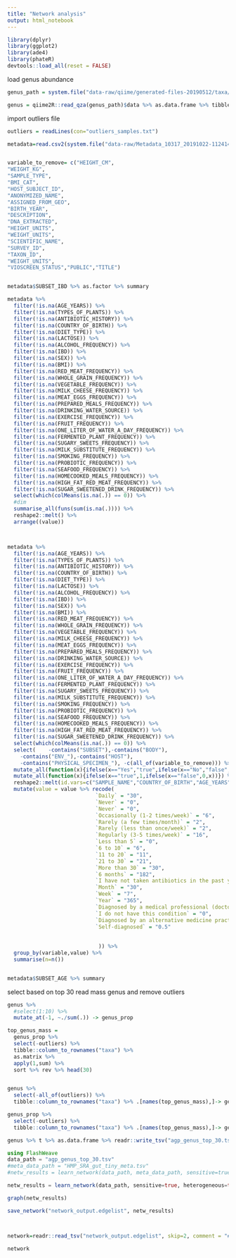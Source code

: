 ```yaml
---
title: "Network analysis"
output: html_notebook
---
```






```r

library(dplyr)
library(ggplot2)
library(ade4)
library(phateR)
devtools::load_all(reset = FALSE)


```



load genus abundance
```r

genus_path = system.file("data-raw/qiime/generated-files-20190512/taxa/genus.qza", package = "agp")

genus = qiime2R::read_qza(genus_path)$data %>% as.data.frame %>% tibble::rownames_to_column("taxa")  %>% as_tibble()


```

import outliers file
```r

outliers = readLines(con="outliers_samples.txt")

```


```r

metadata=read.csv2(system.file("data-raw/Metadata_10317_20191022-112414_curatedv4_VSv1.csv", package = "agp"), stringsAsFactors = FALSE, ) %>% mutate_all(na_if,"")


variable_to_remove= c("HEIGHT_CM", 
"WEIGHT_KG",
"SAMPLE_TYPE",
"BMI_CAT",
"HOST_SUBJECT_ID",
"ANONYMIZED_NAME",
"ASSIGNED_FROM_GEO",
"BIRTH_YEAR",
"DESCRIPTION",
"DNA_EXTRACTED",
"HEIGHT_UNITS",
"WEIGHT_UNITS",
"SCIENTIFIC_NAME",
"SURVEY_ID",
"TAXON_ID",
"WEIGHT_UNITS",
"VIOSCREEN_STATUS","PUBLIC","TITLE")


metadata$SUBSET_IBD %>% as.factor %>% summary

metadata %>% 
  filter(!is.na(AGE_YEARS)) %>%
  filter(!is.na(TYPES_OF_PLANTS)) %>%
  filter(!is.na(ANTIBIOTIC_HISTORY)) %>%
  filter(!is.na(COUNTRY_OF_BIRTH)) %>%
  filter(!is.na(DIET_TYPE)) %>%
  filter(!is.na(LACTOSE)) %>%
  filter(!is.na(ALCOHOL_FREQUENCY)) %>%
  filter(!is.na(IBD)) %>%
  filter(!is.na(SEX)) %>%
  filter(!is.na(BMI)) %>%
  filter(!is.na(RED_MEAT_FREQUENCY)) %>%
  filter(!is.na(WHOLE_GRAIN_FREQUENCY)) %>%
  filter(!is.na(VEGETABLE_FREQUENCY)) %>%
  filter(!is.na(MILK_CHEESE_FREQUENCY)) %>%
  filter(!is.na(MEAT_EGGS_FREQUENCY)) %>%
  filter(!is.na(PREPARED_MEALS_FREQUENCY)) %>%
  filter(!is.na(DRINKING_WATER_SOURCE)) %>%
  filter(!is.na(EXERCISE_FREQUENCY)) %>%
  filter(!is.na(FRUIT_FREQUENCY)) %>%
  filter(!is.na(ONE_LITER_OF_WATER_A_DAY_FREQUENCY)) %>%
  filter(!is.na(FERMENTED_PLANT_FREQUENCY)) %>%
  filter(!is.na(SUGARY_SWEETS_FREQUENCY)) %>%
  filter(!is.na(MILK_SUBSTITUTE_FREQUENCY)) %>%
  filter(!is.na(SMOKING_FREQUENCY)) %>%
  filter(!is.na(PROBIOTIC_FREQUENCY)) %>%
  filter(!is.na(SEAFOOD_FREQUENCY)) %>%
  filter(!is.na(HOMECOOKED_MEALS_FREQUENCY)) %>%
  filter(!is.na(HIGH_FAT_RED_MEAT_FREQUENCY)) %>%
  filter(!is.na(SUGAR_SWEETENED_DRINK_FREQUENCY)) %>%
  select(which(colMeans(is.na(.)) == 0)) %>%
  #dim
  summarise_all(funs(sum(is.na(.)))) %>%
  reshape2::melt() %>%
  arrange((value))



metadata %>% 
  filter(!is.na(AGE_YEARS)) %>%
  filter(!is.na(TYPES_OF_PLANTS)) %>%
  filter(!is.na(ANTIBIOTIC_HISTORY)) %>%
  filter(!is.na(COUNTRY_OF_BIRTH)) %>%
  filter(!is.na(DIET_TYPE)) %>%
  filter(!is.na(LACTOSE)) %>%
  filter(!is.na(ALCOHOL_FREQUENCY)) %>%
  filter(!is.na(IBD)) %>%
  filter(!is.na(SEX)) %>%
  filter(!is.na(BMI)) %>%
  filter(!is.na(RED_MEAT_FREQUENCY)) %>%
  filter(!is.na(WHOLE_GRAIN_FREQUENCY)) %>%
  filter(!is.na(VEGETABLE_FREQUENCY)) %>%
  filter(!is.na(MILK_CHEESE_FREQUENCY)) %>%
  filter(!is.na(MEAT_EGGS_FREQUENCY)) %>%
  filter(!is.na(PREPARED_MEALS_FREQUENCY)) %>%
  filter(!is.na(DRINKING_WATER_SOURCE)) %>%
  filter(!is.na(EXERCISE_FREQUENCY)) %>%
  filter(!is.na(FRUIT_FREQUENCY)) %>%
  filter(!is.na(ONE_LITER_OF_WATER_A_DAY_FREQUENCY)) %>%
  filter(!is.na(FERMENTED_PLANT_FREQUENCY)) %>%
  filter(!is.na(SUGARY_SWEETS_FREQUENCY)) %>%
  filter(!is.na(MILK_SUBSTITUTE_FREQUENCY)) %>%
  filter(!is.na(SMOKING_FREQUENCY)) %>%
  filter(!is.na(PROBIOTIC_FREQUENCY)) %>%
  filter(!is.na(SEAFOOD_FREQUENCY)) %>%
  filter(!is.na(HOMECOOKED_MEALS_FREQUENCY)) %>%
  filter(!is.na(HIGH_FAT_RED_MEAT_FREQUENCY)) %>%
  filter(!is.na(SUGAR_SWEETENED_DRINK_FREQUENCY)) %>%
  select(which(colMeans(is.na(.)) == 0)) %>% 
  select(    -contains("SUBSET"),-contains("BODY"),
    -contains("ENV_"),-contains("HOST"),
    -contains("PHYSICAL_SPECIMEN_"), -c(all_of(variable_to_remove))) %>% 
  mutate_all(function(x){ifelse(x=="Yes","true",ifelse(x=="No","false",x))}) %>%
  mutate_all(function(x){ifelse(x=="true",1,ifelse(x=="false",0,x))}) %>%
  reshape2::melt(id.vars=c("SAMPLE_NAME","COUNTRY_OF_BIRTH","AGE_YEARS","BMI")) %>%
  mutate(value = value %>% recode(
                            `Daily` = "30",
                            `Never` = "0",
                            `Never` = "0",
                            `Occasionally (1-2 times/week)` = "6",
                            `Rarely (a few times/month)` = "2",
                            `Rarely (less than once/week)` = "2",
                            `Regularly (3-5 times/week)` = "16",
                            `Less than 5` = "0",
                            `6 to 10` = "6",
                            `11 to 20` = "11",
                            `21 to 30` = "21",
                            `More than 30` = "30",
                            `6 months` = "182",
                            `I have not taken antibiotics in the past year.` = "548",
                            `Month` = "30",
                            `Week` = "7",
                            `Year` = "365",
                            `Diagnosed by a medical professional (doctor, physician assistant)` = "1",
                            `I do not have this condition` = "0",
                            `Diagnosed by an alternative medicine practitioner` = "0.5",
                            `Self-diagnosed` = "0.5"
                             
                             
                             )) %>%
  group_by(variable,value) %>%
  summarise(n=n())



```

```r
metadata$SUBSET_AGE %>% summary

```



select based on top 30 read mass genus and remove outliers

```r


genus %>%
  #select(1:10) %>%
  mutate_at(-1, ~./sum(.)) -> genus_prop

top_genus_mass = 
  genus_prop %>% 
  select(-outliers) %>%
  tibble::column_to_rownames("taxa") %>% 
  as.matrix %>% 
  apply(1,sum) %>% 
  sort %>% rev %>% head(30)


genus %>%
  select(-all_of(outliers)) %>%
  tibble::column_to_rownames("taxa") %>% .[names(top_genus_mass),]-> genus

genus_prop %>%
  select(-outliers) %>%
  tibble::column_to_rownames("taxa") %>% .[names(top_genus_mass),]-> genus_prop

genus %>% t %>% as.data.frame %>% readr::write_tsv("agp_genus_top_30.tsv")

```




```julia

using FlashWeave
data_path = "agp_genus_top_30.tsv"
#meta_data_path = "HMP_SRA_gut_tiny_meta.tsv"
#netw_results = learn_network(data_path, meta_data_path, sensitive=true, heterogeneous=false,  n_obs_min=5)

netw_results = learn_network(data_path, sensitive=true, heterogeneous=true)

graph(netw_results)

save_network("network_output.edgelist", netw_results)




```



```r

network=readr::read_tsv("network_output.edgelist", skip=2, comment = "#", col_names = FALSE)

network

```



